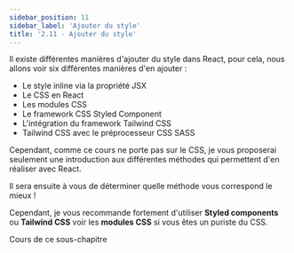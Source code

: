```yaml
---
sidebar_position: 11
sidebar_label: 'Ajouter du style'
title: '2.11 - Ajouter du style'
---
```


Il existe différentes manières d'ajouter du style dans React, pour cela, nous allons voir six différentes manières d'en ajouter :

- Le style inline via la propriété JSX
- Le CSS en React
- Les modules CSS
- Le framework CSS Styled Component
- L'intégration du framework Tailwind CSS
- Tailwind CSS avec le préprocesseur CSS SASS

Cependant, comme ce cours ne porte pas sur le CSS, je vous proposerai seulement une introduction aux différentes méthodes qui permettent d'en réaliser avec React.

Il sera ensuite à vous de déterminer quelle méthode vous correspond le mieux !

Cependant, je vous recommande fortement d'utiliser **Styled components** ou **Tailwind CSS** voir les **modules CSS** si vous êtes un puriste du CSS.

<p style={{ fontSize: '2rem', fontWeight: 'bold' }}>
	Cours de ce sous-chapitre
</p>


<DocCardList items={useCurrentSidebarCategory().items} />
